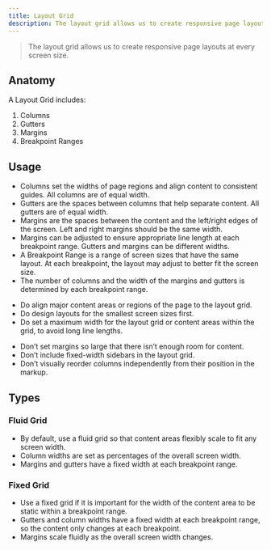 ```yaml
---
title: Layout Grid
description: The layout grid allows us to create responsive page layouts at every screen size.
---
```



> The layout grid allows us to create responsive page layouts at every screen size.

## Anatomy

A Layout Grid includes:

1. Columns
2. Gutters
3. Margins
4. Breakpoint Ranges

## Usage

- Columns set the widths of page regions and align content to consistent guides. All columns are of equal width.
- Gutters are the spaces between columns that help separate content. All gutters are of equal width.
- Margins are the spaces between the content and the left/right edges of the screen. Left and right margins should be the same width.
- Margins can be adjusted to ensure appropriate line length at each breakpoint range.
    Gutters and margins can be different widths.
- A Breakpoint Range is a range of screen sizes that have the same layout. At each breakpoint, the layout may adjust to better fit the screen size.
- The number of columns and the width of the margins and gutters is determined by each breakpoint range.

<CalloutSuccess title="Dos">

- Do align major content areas or regions of the page to the layout grid.
- Do design layouts for the smallest screen sizes first.
- Do set a maximum width for the layout grid or content areas within the grid, to avoid long line lengths.

</CalloutSuccess>

<CalloutError title="Don'ts">

- Don’t set margins so large that there isn’t enough room for content.
- Don’t include fixed-width sidebars in the layout grid.
- Don’t visually reorder columns independently from their position in the markup.

</CalloutError>

## Types

### Fluid Grid

- By default, use a fluid grid so that content areas flexibly scale to fit any screen width.
- Column widths are set as percentages of the overall screen width.
- Margins and gutters have a fixed width at each breakpoint range.

### Fixed Grid

- Use a fixed grid if it is important for the width of the content area to be static within a breakpoint range.
- Gutters and column widths have a fixed width at each breakpoint range, so the content only changes at each breakpoint.
- Margins scale fluidly as the overall screen width changes.
